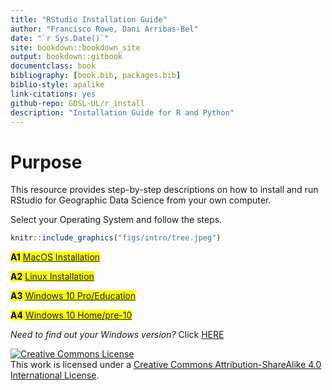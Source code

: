 ```yaml
--- 
title: "RStudio Installation Guide"
author: "Francisco Rowe, Dani Arribas-Bel"
date: "`r Sys.Date()`"
site: bookdown::bookdown_site
output: bookdown::gitbook
documentclass: book
bibliography: [book.bib, packages.bib]
biblio-style: apalike
link-citations: yes
github-repo: GDSL-UL/r_install
description: "Installation Guide for R and Python"
---
```


# Purpose {.unnumbered}

This resource provides step-by-step descriptions on how to install and run RStudio for Geographic Data Science from your own computer.

Select your Operating System and follow the steps.

```r
knitr::include_graphics("figs/intro/tree.jpeg")
```


<mark> **A1** [MacOS Installation](#macos) </mark>

<mark> **A2** [Linux Installation](#linux) </mark>

<mark> **A3** [Windows 10 Pro/Education](#win10pro) </mark>

<mark> **A4** [Windows 10 Home/pre-10](#otherWin) </mark>

*Need to find out your Windows version?* Click [HERE](windows-version.html)

<a rel="license" href="http://creativecommons.org/licenses/by-sa/4.0/"><img alt="Creative Commons License" style="border-width:0" src="https://i.creativecommons.org/l/by-sa/4.0/88x31.png" /></a><br />This work is licensed under a <a rel="license" href="http://creativecommons.org/licenses/by-sa/4.0/">Creative Commons Attribution-ShareAlike 4.0 International License</a>.